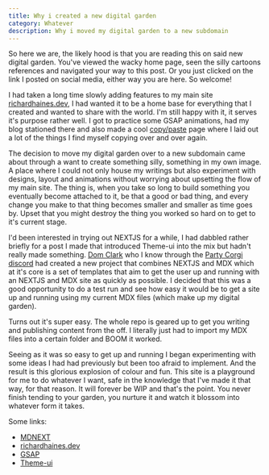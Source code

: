 ```yaml
---
title: Why i created a new digital garden
category: Whatever
description: Why i moved my digital garden to a new subdomain
---
```


So here we are, the likely hood is that you are reading this on said new digital garden. You've viewed the wacky home page, seen the silly cartoons references and navigated your way to this post. Or you just clicked on the link I posted on social media, either way you are here. So welcome!

I had taken a long time slowly adding features to my main site [richardhaines.dev](https://richardhaines.dev), I had wanted it to be a home base for everything that I created and wanted to share with the world. I'm still happy with it, it serves it's purpose rather well. I got to practice some GSAP animations, had my blog stationed there and also made a cool [copy/paste](https://richardhaines.dev/copy-paste) page where I laid out a lot of the things I find myself copying over and over again.

The decision to move my digital garden over to a new subdomain came about through a want to create something silly, something in my own image. A place where I could not only house my writings but also experiment with designs, layout and animations without worrying about upsetting the flow of my main site. The thing is, when you take so long to build something you eventually become attached to it, be that a good or bad thing, and every change you make to that thing becomes smaller and smaller as time goes by. Upset that you might destroy the thing you worked so hard on to get to it's current stage.

I'd been interested in trying out NEXTJS for a while, I had dabbled rather briefly for a post I made that introduced Theme-ui into the mix but hadn't really made something. [Dom Clark](https://twitter.com/domitriusclark) who I know through the [Party Corgi discord](https://discord.gg/4Ke4qrD) had created a new project that combines NEXTJS and MDX which at it's core is a set of templates that aim to get the user up and running with an NEXTJS and MDX site as quickly as possible. I decided that this was a good opportunity to do a test run and see how easy it would be to get a site up and running using my current MDX files (which make up my digital garden).

Turns out it's super easy. The whole repo is geared up to get you writing and publishing content from the off. I literally just had to import my MDX files into a certain folder and BOOM it worked.

Seeing as it was so easy to get up and running I began experimenting with some ideas I had had previously but been too afraid to implement. And the result is this glorious explosion of colour and fun. This site is a playground for me to do whatever I want, safe in the knowledge that I've made it that way, for that reason. It will forever be WIP and that's the point. You never finish tending to your garden, you nurture it and watch it blossom into whatever form it takes.

Some links:

- [MDNEXT](https://github.com/domitriusclark/mdnext)
- [richardhaines.dev](https://richardhaines.dev)
- [GSAP](https://greensock.com/gsap/)
- [Theme-ui](https://theme-ui.com/)
